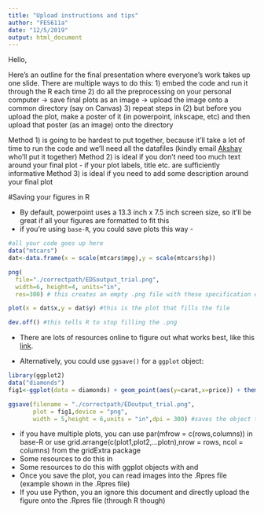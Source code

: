 ```yaml
---
title: "Upload instructions and tips"
author: "FES611a"
date: "12/5/2019"
output: html_document
---
```


Hello,

Here's an outline for the final presentation where everyone's work takes up one slide.
There are multiple ways to do this:
  1) embed the code and run it through the R each time
  2) do all the preprocessing on your personal computer -> save final plots as an image -> upload the image onto a common directory (say on Canvas)
  3) repeat steps in (2) but before you upload the plot, make a poster of it (in powerpoint, inkscape, etc) and then upload that poster (as an image) onto the directory
  
Method 1) is going to be hardest to put together, because it'll take a lot of time to run the code and we'll need all the datafiles (kindly email [Akshay](akshay.surendra@yale.edu) who'll put it together)
Method 2) is ideal if you don't need too much text around your final plot - if your plot labels, title etc. are sufficiently informative
Method 3) is ideal if you need to add some description around your final plot

#Saving your figures in R

 - By default, powerpoint uses a 13.3 inch x 7.5 inch screen size, so it'll be great if all your figures are formatted to fit this 
 - if you're using `base-R`, you could save plots this way -
```r
#all your code goes up here
data("mtcars")
dat<-data.frame(x = scale(mtcars$mpg),y = scale(mtcars$hp))

png(
  file="./correctpath/EDSoutput_trial.png",
  width=6, height=4, units="in",
  res=300) # this creates an empty .png file with these specification of width, height in inches and with a resolution of 300 pixels/square-inch

plot(x = dat$x,y = dat$y) #this is the plot that fills the file

dev.off() #this tells R to stop filling the .png
```
 - There are lots of resources online to figure out what works best, like this [link]('https://www.datamentor.io/r-programming/saving-plot/').

 - Alternatively, you could use `ggsave()` for a `ggplot` object:
```r
library(ggplot2)
data("diamonds")
fig1<-ggplot(data = diamonds) + geom_point(aes(y=carat,x=price)) + theme_bw() #store your figure in an object

ggsave(filename = "./correctpath/EDoutput_trial.png",
       plot = fig1,device = "png",
       width = 5,height = 6,units = "in",dpi = 300) #saves the object to a file with a specific format, size and resolution (dpi)
```

 - if you have multiple plots, you can use par(mfrow = c(rows,columns)) in base-R or use grid.arrange(c(plot1,plot2,...plotn),nrow = rows, ncol = columns) from the gridExtra package
 - Some resources to do this in [](base-R)
 - Some resources to do this with ggplot objects with [](`gridExtra`) and [](`cowPlot`)
 - Once you save the plot, you can read images into the .Rpres file (example shown in the .Rpres file)
 - If you use Python, you an ignore this document and directly upload the figure onto the .Rpres file (through R though)